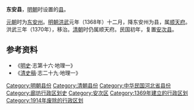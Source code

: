 '''东安县'''，[[明朝|明朝]]时设置的[[县|县]]。

[[元朝|元朝]]时为[[东安州|东安州]]。[[明朝|明朝]][[洪武|洪武]]元年（1368年）十二月，降东安州为县，属[[顺天府|顺天府]]。洪武三年（1370年），移治。[[清朝|清朝]]时仍属顺天府。民国初年，复置[[安次县|安次县]]。

== 参考资料 ==
*《[[明史|明史]]·志第十六·地理一》
*《[[清史稿|清史稿]]·志二十九·地理一》

{{河北行政区划小作品}}
[[Category:明朝县份|Category:明朝县份]]
[[Category:清朝县份|Category:清朝县份]]
[[Category:中华民国河北省县份|Category:中华民国河北省县份]]
[[Category:廊坊行政区划史|Category:廊坊行政区划史]]
[[Category:安次区|Category:安次区]]
[[Category:1369年建立的行政区划|Category:1369年建立的行政区划]]
[[Category:1914年废除的行政区划|Category:1914年废除的行政区划]]